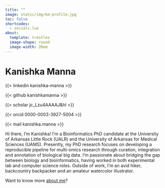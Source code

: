 ```yaml
---
title: ""
image: static/img/km-profile.jpg
toc: false
shortcodes: 
  - socials.lua
about: 
  template: trestles
  image-shape: round
  image-width: 20em
---
```


# Kanishka Manna

{{< linkedin kanishka-manna >}}

{{< github kanishkamanna >}}

{{< scholar jc_Lzu4AAAAJ&hl >}}

{{< orcid 0000-0003-3927-5004 >}}

{{< mail kanishka.manna >}}

Hi there, I'm Kanishka! I'm a Bioinformatics PhD candidate at the University of Arkansas Little Rock (UALR) and the University of Arkansas for Medical Sciences (UAMS). Presently, my PhD research focuses on developing a reproducible pipeline for multi-omics research through curation, integration and annotation of biological big data. I'm passionate about bridging the gap between biology and bioinformatics, having worked in both experimental lab and computer science roles. Outside of work, I'm an avid hiker, backcountry backpacker and an amateur watercolor illustrator.

Want to know more [about me](https://kanishkamanna.github.io/about.html)?
